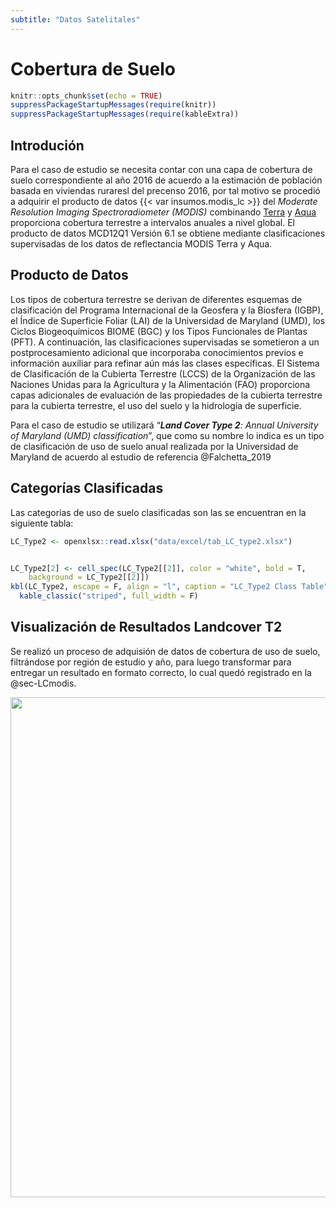 ```yaml
---
subtitle: "Datos Satelitales"
---
```


# Cobertura de Suelo

```r
knitr::opts_chunk$set(echo = TRUE)
suppressPackageStartupMessages(require(knitr))
suppressPackageStartupMessages(require(kableExtra))

```

## Introdución

Para el caso de estudio se necesita contar con una capa de cobertura de suelo correspondiente al año 2016 de acuerdo a la estimación de población basada en viviendas ruraresl del precenso 2016, por tal motivo se procedió a adquirir el producto de datos {{< var insumos.modis_lc >}} del _Moderate Resolution Imaging Spectroradiometer (MODIS)_ combinando [Terra](https://terra.nasa.gov/about/terra-instruments/modis) y [Aqua](https://oceancolor.gsfc.nasa.gov/data/aqua/) proporciona cobertura terrestre a intervalos anuales a nivel global. El producto de datos MCD12Q1 Versión 6.1 se obtiene mediante clasificaciones supervisadas de los datos de reflectancia MODIS Terra y Aqua.

## Producto de Datos 

Los tipos de cobertura terrestre se derivan de diferentes  esquemas de clasificación del Programa Internacional de la Geosfera y la Biosfera (IGBP), el Índice de Superficie Foliar (LAI) de la Universidad de Maryland (UMD), los Ciclos Biogeoquímicos BIOME (BGC) y los Tipos Funcionales de Plantas (PFT). A continuación, las clasificaciones supervisadas se sometieron a un postprocesamiento adicional que incorporaba conocimientos previos e información auxiliar para refinar aún más las clases específicas. El Sistema de Clasificación de la Cubierta Terrestre (LCCS) de la Organización de las Naciones Unidas para la Agricultura y la Alimentación (FAO) proporciona capas adicionales de evaluación de las propiedades de la cubierta terrestre para la cubierta terrestre, el uso del suelo y la hidrología de superficie.

Para el caso de estudio se utilizará "_**Land Cover Type 2**: Annual University of Maryland (UMD) classification_", que como su nombre lo indica es un tipo de clasificación de uso de suelo anual realizada por la Universidad de Maryland de acuerdo al estudio de referencia @Falchetta_2019


## Categorías Clasificadas

Las categorias de uso de suelo clasificadas son las se encuentran en la siguiente tabla:

```r

LC_Type2 <- openxlsx::read.xlsx("data/excel/tab_LC_type2.xlsx")


LC_Type2[2] <- cell_spec(LC_Type2[[2]], color = "white", bold = T,
    background = LC_Type2[[2]])
kbl(LC_Type2, escape = F, align = "l", caption = "LC_Type2 Class Table") %>%
  kable_classic("striped", full_width = F)

```




## Visualización de Resultados Landcover T2

Se realizó un proceso de adquisión de datos de cobertura de uso de suelo, filtrándose por región de estudio y año, para luego transformar para entregar un resultado en formato correcto, lo cual quedó registrado en la @sec-LCmodis.

![](images/R08_landcover_t2.png){fig-align="center" width="800"}

